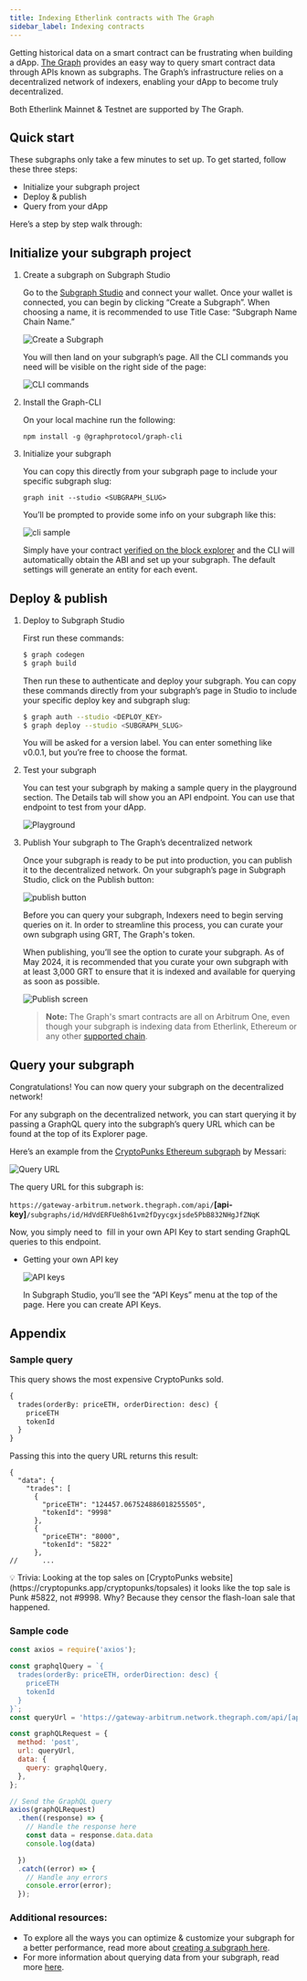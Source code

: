 ```yaml
---
title: Indexing Etherlink contracts with The Graph
sidebar_label: Indexing contracts
---
```



Getting historical data on a smart contract can be frustrating when building a dApp. [The Graph](https://thegraph.com/) provides an easy way to query smart contract data through APIs known as subgraphs. The Graph’s infrastructure relies on a decentralized network of indexers, enabling your dApp to become truly decentralized.

Both Etherlink Mainnet & Testnet are supported by The Graph. 

## Quick start

These subgraphs only take a few minutes to set up. To get started, follow these three steps:

 - Initialize your subgraph project
 - Deploy & publish
 - Query from your dApp

Here’s a step by step walk through:

## Initialize your subgraph project

1. Create a subgraph on Subgraph Studio⁠

    Go to the [Subgraph Studio](https://thegraph.com/studio/) and connect your wallet. Once your wallet is connected, you can begin by clicking “Create a Subgraph”. When choosing a name, it is recommended to use Title Case: “Subgraph Name Chain Name.”

    ![Create a Subgraph](/img/thegraph-studio-create-subgraph.png)

    You will then land on your subgraph’s page. All the CLI commands you need will be visible on the right side of the page:

    ![CLI commands](/img/thegraph-studio-cli-commands.png)


2. Install the Graph-CLI⁠

    On your local machine run the following:
    ```
    npm install -g @graphprotocol/graph-cli
    ```

3. Initialize your subgraph⁠

    You can copy this directly from your subgraph page to include your specific subgraph slug:
    ```
    graph init --studio <SUBGRAPH_SLUG>
    ```
    You’ll be prompted to provide some info on your subgraph like this:

    ![cli sample](/img/thegraph-thegraph-cli-initialize-output.png)

    Simply have your contract [verified on the block explorer](https://docs.etherlink.com/building-on-etherlink/verifying-contracts) and the CLI will automatically obtain the ABI and set up your subgraph. The default settings will generate an entity for each event. 

## Deploy & publish

1. Deploy to Subgraph Studio⁠

    First run these commands:

    ```bash
    $ graph codegen
    $ graph build
    ```

    Then run these to authenticate and deploy your subgraph. You can copy these commands directly from your subgraph’s page in Studio to include your specific deploy key and subgraph slug:

    ```bash
    $ graph auth --studio <DEPLOY_KEY>
    $ graph deploy --studio <SUBGRAPH_SLUG>
    ```

    You will be asked for a version label. You can enter something like v0.0.1, but you’re free to choose the format.

2. Test your subgraph⁠

    You can test your subgraph by making a sample query in the playground section. The Details tab will show you an API endpoint. You can use that endpoint to test from your dApp.

    ![Playground](/img/thegraph-studio-playground.png)


3. Publish Your subgraph to The Graph’s decentralized network

    Once your subgraph is ready to be put into production, you can publish it to the decentralized network. On your subgraph’s page in Subgraph Studio, click on the Publish button:

    ![publish button](/img/thegraph-studio-publish-button.png)


    Before you can query your subgraph, Indexers need to begin serving queries on it. In order to streamline this process, you can curate your own subgraph using GRT, The Graph's token.

    When publishing, you’ll see the option to curate your subgraph. As of May 2024, it is recommended that you curate your own subgraph with at least 3,000 GRT to ensure that it is indexed and available for querying as soon as possible.

    ![Publish screen](/img/thegraph-studio-publish-modal.png)

    > **Note:** The Graph's smart contracts are all on Arbitrum One, even though your subgraph is indexing data from Etherlink, Ethereum or any other [supported chain](https://thegraph.com/docs/en/developing/supported-networks/). 

## Query your subgraph

Congratulations! You can now query your subgraph on the decentralized network!

For any subgraph on the decentralized network, you can start querying it by passing a GraphQL query into the subgraph’s query URL which can be found at the top of its Explorer page.

Here’s an example from the [CryptoPunks Ethereum subgraph](https://thegraph.com/explorer/subgraphs/HdVdERFUe8h61vm2fDyycHgxjsde5PbB832NHgJfZNqK) by Messari:

![Query URL](/img/thegraph-query-url.png)


The query URL for this subgraph is:

`https://gateway-arbitrum.network.thegraph.com/api/`**[api-key]**`/subgraphs/id/HdVdERFUe8h61vm2fDyycgxjsde5PbB832NHgJfZNqK`

Now, you simply need to  fill in your own API Key to start sending GraphQL queries to this endpoint.

 - Getting your own API key

    ![API keys](/img/thegraph-query-api-key.png)

    In Subgraph Studio, you’ll see the “API Keys” menu at the top of the page. Here you can create API Keys.

## Appendix

### Sample query

This query shows the most expensive CryptoPunks sold.

```graphql
{
  trades(orderBy: priceETH, orderDirection: desc) {
    priceETH
    tokenId
  }
}

```

Passing this into the query URL returns this result:

```
{
  "data": {
    "trades": [
      {
        "priceETH": "124457.067524886018255505",
        "tokenId": "9998"
      },
      {
        "priceETH": "8000",
        "tokenId": "5822"
      },
//      ...
```

<aside>
💡 Trivia: Looking at the top sales on [CryptoPunks website](https://cryptopunks.app/cryptopunks/topsales) it looks like the top sale is Punk #5822, not #9998. Why? Because they censor the flash-loan sale that happened.

</aside>

### Sample code

```jsx
const axios = require('axios');

const graphqlQuery = `{
  trades(orderBy: priceETH, orderDirection: desc) {
    priceETH
    tokenId
  }
}`;
const queryUrl = 'https://gateway-arbitrum.network.thegraph.com/api/[api-key]/subgraphs/id/HdVdERFUe8h61vm2fDyycHgxjsde5PbB832NHgJfZNqK'

const graphQLRequest = {
  method: 'post',
  url: queryUrl,
  data: {
    query: graphqlQuery,
  },
};

// Send the GraphQL query
axios(graphQLRequest)
  .then((response) => {
    // Handle the response here
    const data = response.data.data
    console.log(data)

  })
  .catch((error) => {
    // Handle any errors
    console.error(error);
  });
```

### Additional resources:

- To explore all the ways you can optimize & customize your subgraph for a better performance, read more about [creating a subgraph here](https://thegraph.com/docs/en/developing/creating-a-subgraph/).
- For more information about querying data from your subgraph, read more [here](https://thegraph.com/docs/en/querying/querying-the-graph/).